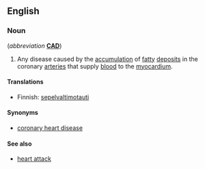 ==English==
{{wikipedia}}

===Noun===
{{en-noun|sg=[[coronary]] [[artery]] [[disease]]|-}} (''abbreviation'' '''[[CAD]]''')

# {{context|disease|cardiology}} Any disease caused by the [[accumulation]] of [[fatty]] [[deposit]]s in the coronary [[arteries]] that supply [[blood]] to the [[myocardium]].

====Translations====
{{trans-top|disease of the heart}}
*Finnish: [[sepelvaltimotauti]]
{{trans-mid}}
{{trans-bottom}}

====Synonyms====
*[[coronary heart disease]]

====See also====
*[[heart attack]]